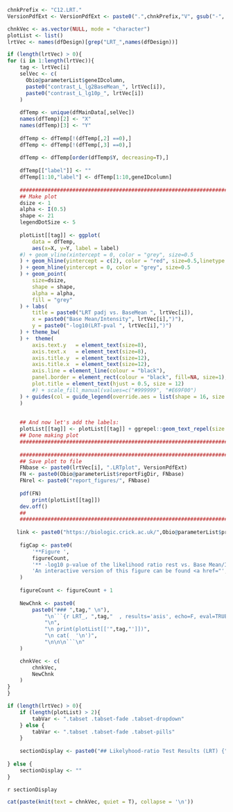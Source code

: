 <!-- Set Parameters Module -->
<!-- Set the chnkPrefix to make all chunks unique in the overall folder -->
```r
chnkPrefix <- "C12.LRT."
VersionPdfExt <- VersionPdfExt <- paste0(".",chnkPrefix,"V", gsub("-", "", Sys.Date()), ".pdf")


```



```r
chnkVec <- as.vector(NULL, mode = "character")
plotList <- list()
lrtVec <- names(dfDesign)[grep("LRT_",names(dfDesign))]

if (length(lrtVec) > 0){
for (i in 1:length(lrtVec)){
    tag <- lrtVec[i]
    selVec <- c(
      Obio@parameterList$geneIDcolumn,
      paste0("contrast_L_lg2BaseMean_", lrtVec[i]),
      paste0("contrast_L_lg10p_", lrtVec[i])
    )
      
    dfTemp <- unique(dfMainData[,selVec])  
    names(dfTemp)[2] <- "X"
    names(dfTemp)[3] <- "Y"
    
    dfTemp <- dfTemp[!(dfTemp[,2] ==0),]
    dfTemp <- dfTemp[!(dfTemp[,3] ==0),]
    
    dfTemp <- dfTemp[order(dfTemp$Y, decreasing=T),]
    
    dfTemp[["label"]] <- ""
    dfTemp[1:10,"label"] <- dfTemp[1:10,geneIDcolumn]
    
    ###########################################################################
    ## Make plot                                                             ##
    dsize <- 1
    alpha <- I(0.5)
    shape <- 21
    legendDotSize <- 5
    
    plotList[[tag]] <- ggplot(
        data = dfTemp,
        aes(x=X, y=Y, label = label)
    #) + geom_vline(xintercept = 0, color = "grey", size=0.5
    ) + geom_hline(yintercept = c(2), color = "red", size=0.5,linetype = 2
    ) + geom_hline(yintercept = 0, color = "grey", size=0.5
    ) + geom_point(
        size=dsize,
        shape = shape,
        alpha = alpha,
        fill = "grey"
    ) + labs(
        title = paste0("LRT padj vs. BaseMean ", lrtVec[i]), 
        x = paste0("Base Mean/Intensity", lrtVec[i],")"),
        y = paste0("-log10(LRT-pval ", lrtVec[i],")") 
    ) + theme_bw(
    ) +  theme(
        axis.text.y   = element_text(size=8),
        axis.text.x   = element_text(size=8),
        axis.title.y  = element_text(size=12),
        axis.title.x  = element_text(size=12),
        axis.line = element_line(colour = "black"),
        panel.border = element_rect(colour = "black", fill=NA, size=1),
        plot.title = element_text(hjust = 0.5, size = 12)
        #) + scale_fill_manual(values=c("#999999", "#E69F00")
    ) + guides(col = guide_legend(override.aes = list(shape = 16, size = legendDotSize))
    ) 
         
    
    ## And now let's add the labels:
    plotList[[tag]] <- plotList[[tag]] + ggrepel::geom_text_repel(size = 3)
    ## Done making plot 
    ###########################################################################
  
    ###########################################################################
    ## Save plot to file                                                     ##
    FNbase <- paste0(lrtVec[i], ".LRTplot", VersionPdfExt)
    FN <- paste0(Obio@parameterList$reportFigDir, FNbase)
    FNrel <- paste0("report_figures/", FNbase)
    
    pdf(FN)
        print(plotList[[tag]])
    dev.off()
    ##                                                                       ##
    ###########################################################################
    
   link <- paste0("https://biologic.crick.ac.uk/",Obio@parameterList$project_id,"/scatterplot?x_axis=",selVec[2],"&y_axis=",selVec[3],"&cat_id=ag_lab_categories__10")
    
    figCap <- paste0(
        '**Figure ',
        figureCount,
        '** -log10 p-value of the likelihood ratio rest vs. Base Mean/Intensity plot. Donwolad a pdf of this figure <a href="',FNrel,'" target="_blank">here</a>',
        'An interactive version of this figure can be found <a href="',link,'" target="_blank">here</a>.'
    )
 
    figureCount <- figureCount + 1
    
    NewChnk <- paste0(
        paste0("### ",tag," \n"),
            "\n```{r LRT_, ",tag,"  , results='asis', echo=F, eval=TRUE, warning=FALSE, fig.cap='",figCap,"'}\n",
            "\n",
            "\n print(plotList[['",tag,"']])",
            "\n cat(  '\n')",
            "\n\n\n```\n"   
    )

    chnkVec <- c(
        chnkVec,
        NewChnk
    )
}
}

if (length(lrtVec) > 0){
    if (length(plotList) > 2){
        tabVar <- ".tabset .tabset-fade .tabset-dropdown"
    } else {
        tabVar <- ".tabset .tabset-fade .tabset-pills"
    }
    
    sectionDisplay <- paste0("## Likelyhood-ratio Test Results (LRT) {",tabVar, "}")
    
} else {
    sectionDisplay <- ""
}

```


`r sectionDisplay`

```r
cat(paste(knit(text = chnkVec, quiet = T), collapse = '\n'))
```


